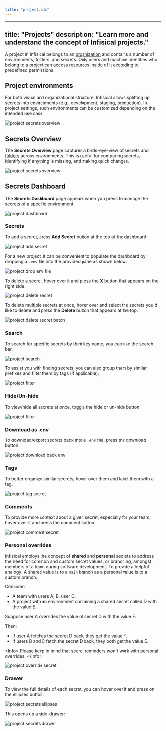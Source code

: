 ```yaml
---
title: "project.mdx"
---
```


---
title: "Projects"
description: "Learn more and understand the concept of Infisical projects."
---

A project in Infisical belongs to an [organization](./organization) and contains a number of environments, folders, and secrets. 
Only users and machine identities who belong to a project can access resources inside of it according to predefined permissions. 

## Project environments

For both visual and organizational structure, Infisical allows splitting up secrets into environments (e.g., development, staging, production). In project settings, such environments can be 
customized depending on the intended use case. 

![project secrets overview](../../images/platform/project/project-environments.png)

## Secrets Overview

The **Secrets Overview** page captures a birds-eye-view of secrets and [folders](./folder) across environments. 
This is useful for comparing secrets, identifying if anything is missing, and making quick changes.

![project secrets overview](../../images/platform/project/project-secrets-overview-open.png)

## Secrets Dashboard

The **Secrets Dashboard** page appears when you press to manage the secrets of a specific environment.

![project dashboard](../../images/dashboard.png)

### Secrets

To add a secret, press **Add Secret** button at the top of the dashboard.

![project add secret](../../images/platform/project/project-secrets-add.png)

For a new project, it can be convenient to populate the dashboard by dropping a `.env` file into the provided pane as shown below:

![project drop env file](../../images/platform/project/project-secrets-drop-env.png)

To delete a secret, hover over it and press the **X** button that appears on the right side.

![project delete secret](../../images/platform/project/project-secrets-delete.png)

To delete multiple secrets at once, hover over and select the secrets you'd like to delete
and press the **Delete** button that appears at the top.

![project delete secret batch](../../images/platform/project/project-secrets-delete-batch.png)

### Search

To search for specific secrets by their key name, you can use the search bar.

![project search](../../images/platform/project/project-secrets-search.png)

To assist you with finding secrets, you can also group them by similar prefixes and filter them by tags (if applicable).

![project filter](../../images/platform/project/project-secrets-filter.png)

### Hide/Un-hide

To view/hide all secrets at once, toggle the hide or un-hide button.

![project filter](../../images/platform/project/project-secrets-unhide.png)

### Download as .env

To download/export secrets back into a `.env` file, press the download button.

![project download back env](../../images/platform/project/project-secrets-download-env.png)

### Tags

To better organize similar secrets, hover over them and label them with a tag.

![project tag secret](../../images/platform/project/project-secrets-tag.png)

### Comments

To provide more context about a given secret, especially for your team, hover over it and press the comment button.

![project comment secret](../../images/platform/project/project-secrets-comment.png)

### Personal overrides

Infisical employs the concept of **shared** and **personal** secrets to address the need
for common and custom secret values, or branching, amongst members of a team during software development.
To provide a helpful analogy: A shared value is to a `main` branch as a personal value is to a custom branch.

Consider:

- A team with users A, B, user C.
- A project with an environment containing a shared secret called D with the value E.

Suppose user A overrides the value of secret D with the value F.

Then:

- If user A fetches the secret D back, they get the value F.
- If users B and C fetch the secret D back, they both get the value E.

&lt;Info&gt;
    Please keep in mind that secret reminders won't work with personal overrides.
&lt;/Info&gt;

![project override secret](../../images/platform/project/project-secrets-override.png)

### Drawer

To view the full details of each secret, you can hover over it and press on the ellipses button.

![project secrets ellipses](../../images/platform/project/project-secrets-ellipses.png)

This opens up a side-drawer:

![project secrets drawer](../../images/platform/project/project-secrets-drawer.png)

